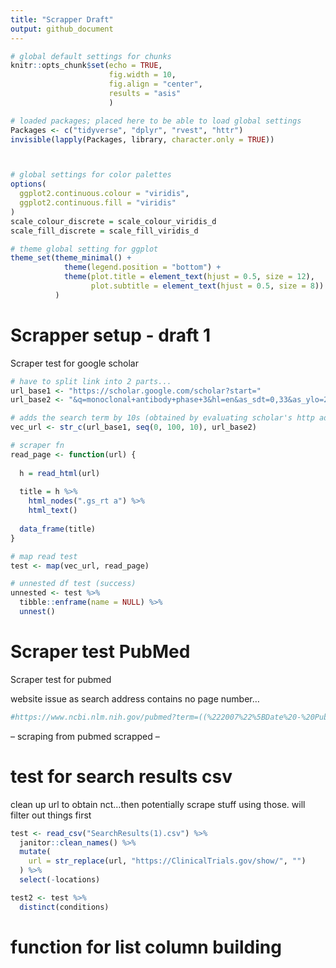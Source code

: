 ```yaml
---
title: "Scrapper Draft"
output: github_document
---
```


```r

# global default settings for chunks
knitr::opts_chunk$set(echo = TRUE, 
                      fig.width = 10, 
                      fig.align = "center",
                      results = "asis"
                      )

# loaded packages; placed here to be able to load global settings
Packages <- c("tidyverse", "dplyr", "rvest", "httr")
invisible(lapply(Packages, library, character.only = TRUE))



# global settings for color palettes
options(
  ggplot2.continuous.colour = "viridis",
  ggplot2.continuous.fill = "viridis"
)
scale_colour_discrete = scale_colour_viridis_d
scale_fill_discrete = scale_fill_viridis_d

# theme global setting for ggplot
theme_set(theme_minimal() + 
            theme(legend.position = "bottom") +
            theme(plot.title = element_text(hjust = 0.5, size = 12),
                  plot.subtitle = element_text(hjust = 0.5, size = 8))
          )

```

# Scrapper setup - draft 1
Scraper test for google scholar

```r

# have to split link into 2 parts...
url_base1 <- "https://scholar.google.com/scholar?start="
url_base2 <- "&q=monoclonal+antibody+phase+3&hl=en&as_sdt=0,33&as_ylo=2007&as_yhi=2017&lookup=0"

# adds the search term by 10s (obtained by evaluating scholar's http address)
vec_url <- str_c(url_base1, seq(0, 100, 10), url_base2)

# scraper fn
read_page <- function(url) {
  
  h = read_html(url)
  
  title = h %>%
    html_nodes(".gs_rt a") %>%
    html_text()
  
  data_frame(title)
}

# map read test
test <- map(vec_url, read_page)

# unnested df test (success)
unnested <- test %>% 
  tibble::enframe(name = NULL) %>% 
  unnest()

```

# Scraper test PubMed
Scraper test for pubmed

website issue as search address contains no page number...

```r

#https://www.ncbi.nlm.nih.gov/pubmed?term=((%222007%22%5BDate%20-%20Publication%5D%20%3A%20%222017%22%5BDate%20-%20Publication%5D))%20AND%20monoclonal%20antibody%20phase%203%5BTitle%2FAbstract%5D

```

-- scraping from pubmed scrapped --

# test for search results csv

clean up url to obtain nct...then potentially scrape stuff using those.
will filter out things first

```r

test <- read_csv("SearchResults(1).csv") %>% 
  janitor::clean_names() %>% 
  mutate(
    url = str_replace(url, "https://ClinicalTrials.gov/show/", "")
  ) %>% 
  select(-locations)

test2 <- test %>% 
  distinct(conditions)

```


# function for list column building 
```r

```

